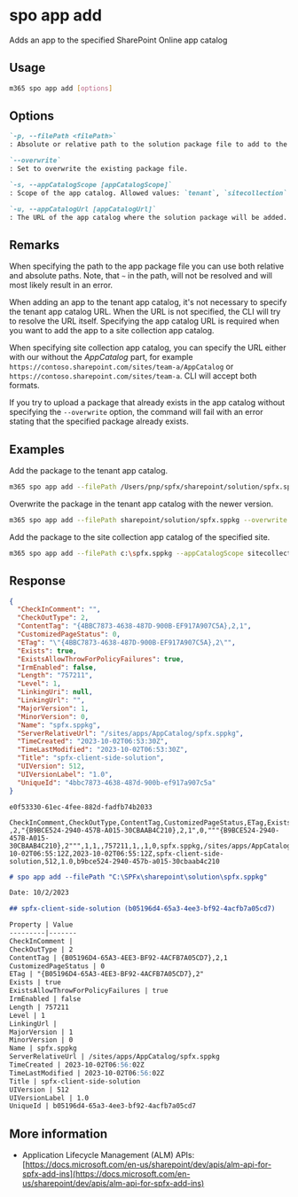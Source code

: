 
# spo app add

Adds an app to the specified SharePoint Online app catalog

## Usage

```sh
m365 spo app add [options]
```

## Options

```md definition-list
`-p, --filePath <filePath>`
: Absolute or relative path to the solution package file to add to the app catalog.

`--overwrite`
: Set to overwrite the existing package file.

`-s, --appCatalogScope [appCatalogScope]`
: Scope of the app catalog. Allowed values: `tenant`, `sitecollection`. Defaults to `tenant`.

`-u, --appCatalogUrl [appCatalogUrl]`
: The URL of the app catalog where the solution package will be added. It must be specified when the scope is `sitecollection`.
```

<Global />

## Remarks

When specifying the path to the app package file you can use both relative and absolute paths. Note, that `~` in the path, will not be resolved and will most likely result in an error.

When adding an app to the tenant app catalog, it's not necessary to specify the tenant app catalog URL. When the URL is not specified, the CLI will try to resolve the URL itself. Specifying the app catalog URL is required when you want to add the app to a site collection app catalog.

When specifying site collection app catalog, you can specify the URL either with our without the _AppCatalog_ part, for example `https://contoso.sharepoint.com/sites/team-a/AppCatalog` or `https://contoso.sharepoint.com/sites/team-a`. CLI will accept both formats.

If you try to upload a package that already exists in the app catalog without specifying the `--overwrite` option, the command will fail with an error stating that the specified package already exists.

## Examples

Add the package to the tenant app catalog.

```sh
m365 spo app add --filePath /Users/pnp/spfx/sharepoint/solution/spfx.sppkg
```

Overwrite the package in the tenant app catalog with the newer version.

```sh
m365 spo app add --filePath sharepoint/solution/spfx.sppkg --overwrite
```

Add the package to the site collection app catalog of the specified site.

```sh
m365 spo app add --filePath c:\spfx.sppkg --appCatalogScope sitecollection --appCatalogUrl https://contoso.sharepoint.com/sites/site1
```

## Response

<Tabs>
  <TabItem value="JSON">

  ```json
  {
    "CheckInComment": "",
    "CheckOutType": 2,
    "ContentTag": "{4BBC7873-4638-487D-900B-EF917A907C5A},2,1",
    "CustomizedPageStatus": 0,
    "ETag": "\"{4BBC7873-4638-487D-900B-EF917A907C5A},2\"",
    "Exists": true,
    "ExistsAllowThrowForPolicyFailures": true,
    "IrmEnabled": false,
    "Length": "757211",
    "Level": 1,
    "LinkingUri": null,
    "LinkingUrl": "",
    "MajorVersion": 1,
    "MinorVersion": 0,
    "Name": "spfx.sppkg",
    "ServerRelativeUrl": "/sites/apps/AppCatalog/spfx.sppkg",
    "TimeCreated": "2023-10-02T06:53:30Z",
    "TimeLastModified": "2023-10-02T06:53:30Z",
    "Title": "spfx-client-side-solution",
    "UIVersion": 512,
    "UIVersionLabel": "1.0",
    "UniqueId": "4bbc7873-4638-487d-900b-ef917a907c5a"
  }
  ```

  </TabItem>
  <TabItem value="Text">

  ```text
  e0f53330-61ec-4fee-882d-fadfb74b2033
  ```

  </TabItem>
  <TabItem value="CSV">

  ```csv
  CheckInComment,CheckOutType,ContentTag,CustomizedPageStatus,ETag,Exists,ExistsAllowThrowForPolicyFailures,IrmEnabled,Length,Level,LinkingUrl,MajorVersion,MinorVersion,Name,ServerRelativeUrl,TimeCreated,TimeLastModified,Title,UIVersion,UIVersionLabel,UniqueId
  ,2,"{B9BCE524-2940-457B-A015-30CBAAB4C210},2,1",0,"""{B9BCE524-2940-457B-A015-30CBAAB4C210},2""",1,1,,757211,1,,1,0,spfx.sppkg,/sites/apps/AppCatalog/spfx.sppkg,2023-10-02T06:55:12Z,2023-10-02T06:55:12Z,spfx-client-side-solution,512,1.0,b9bce524-2940-457b-a015-30cbaab4c210
  ```

  </TabItem>
  <TabItem value="Markdown">

  ```md
  # spo app add --filePath "C:\SPFx\sharepoint\solution\spfx.sppkg"

  Date: 10/2/2023

  ## spfx-client-side-solution (b05196d4-65a3-4ee3-bf92-4acfb7a05cd7)

  Property | Value
  ---------|-------
  CheckInComment |
  CheckOutType | 2
  ContentTag | {B05196D4-65A3-4EE3-BF92-4ACFB7A05CD7},2,1
  CustomizedPageStatus | 0
  ETag | "{B05196D4-65A3-4EE3-BF92-4ACFB7A05CD7},2"
  Exists | true
  ExistsAllowThrowForPolicyFailures | true
  IrmEnabled | false
  Length | 757211
  Level | 1
  LinkingUrl |
  MajorVersion | 1
  MinorVersion | 0
  Name | spfx.sppkg
  ServerRelativeUrl | /sites/apps/AppCatalog/spfx.sppkg
  TimeCreated | 2023-10-02T06:56:02Z
  TimeLastModified | 2023-10-02T06:56:02Z
  Title | spfx-client-side-solution
  UIVersion | 512
  UIVersionLabel | 1.0
  UniqueId | b05196d4-65a3-4ee3-bf92-4acfb7a05cd7
  ```

  </TabItem>
</Tabs>

## More information

- Application Lifecycle Management (ALM) APIs: [https://docs.microsoft.com/en-us/sharepoint/dev/apis/alm-api-for-spfx-add-ins](https://docs.microsoft.com/en-us/sharepoint/dev/apis/alm-api-for-spfx-add-ins)
